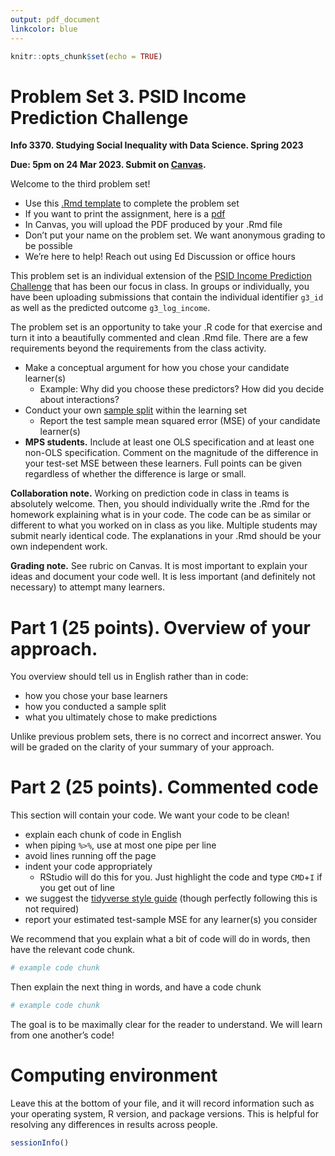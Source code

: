 ```yaml
---
output: pdf_document
linkcolor: blue
---
```


```r
knitr::opts_chunk$set(echo = TRUE)
```

# Problem Set 3. PSID Income Prediction Challenge

**Info 3370. Studying Social Inequality with Data Science. Spring 2023**

**Due: 5pm on 24 Mar 2023. Submit on
[Canvas](https://canvas.cornell.edu/courses/51595).**

Welcome to the third problem set!

-   Use this [.Rmd
    template](https://info3370.github.io/assets/assignments/pset3.Rmd)
    to complete the problem set
-   If you want to print the assignment, here is a
    [pdf](https://info3370.github.io/assets/assignments/pset3.pdf)
-   In Canvas, you will upload the PDF produced by your .Rmd file
-   Don't put your name on the problem set. We want anonymous grading to
    be possible
-   We're here to help! Reach out using Ed Discussion or office hours

This problem set is an individual extension of the [PSID Income Prediction Challenge](https://info3370.github.io/lessonplans/7b/) that has been our focus in class. In groups or individually, you have been uploading submissions that contain the individual identifier `g3_id` as well as the predicted outcome `g3_log_income`.

The problem set is an opportunity to take your .R code for that exercise and turn it into a beautifully commented and clean .Rmd file. There are a few requirements beyond the requirements from the class activity.

- Make a conceptual argument for how you chose your candidate learner(s)
     * Example: Why did you choose these predictors? How did you decide about interactions?
- Conduct your own [sample split](https://info3370.github.io/lessonplans/7d/) within the learning set
     * Report the test sample mean squared error (MSE) of your candidate learner(s)
- **MPS students.** Include at least one OLS specification and at least one non-OLS specification. Comment on the magnitude of the difference in your test-set MSE between these learners. Full points can be given regardless of whether the difference is large or small.

**Collaboration note.** Working on prediction code in class in teams is absolutely welcome. Then, you should individually write the .Rmd for the homework explaining what is in your code. The code can be as similar or different to what you worked on in class as you like. Multiple students may submit nearly identical code. The explanations in your .Rmd should be your own independent work.

**Grading note.** See rubric on Canvas. It is most important to explain your ideas and document your code well. It is less important (and definitely not necessary) to attempt many learners.

# Part 1 (25 points). Overview of your approach.

You overview should tell us in English rather than in code:

- how you chose your base learners
- how you conducted a sample split
- what you ultimately chose to make predictions

Unlike previous problem sets, there is no correct and incorrect answer. You will be graded on the clarity of your summary of your approach.

# Part 2 (25 points). Commented code

This section will contain your code. We want your code to be clean!

- explain each chunk of code in English
- when piping `%>%`, use at most one pipe per line
- avoid lines running off the page
- indent your code appropriately
     * RStudio will do this for you. Just highlight the code and type `CMD`+`I` if you get out of line
- we suggest the [tidyverse style guide](https://style.tidyverse.org/index.html) (though perfectly following this is not required)
- report your estimated test-sample MSE for any learner(s) you consider

We recommend that you explain what a bit of code will do in words, then have the relevant code chunk.
```r
# example code chunk
```
Then explain the next thing in words, and have a code chunk
```r
# example code chunk
```

The goal is to be maximally clear for the reader to understand. We will learn from one another's code!

# Computing environment

Leave this at the bottom of your file, and it will record information
such as your operating system, R version, and package versions. This is
helpful for resolving any differences in results across people.

```r
sessionInfo()
```